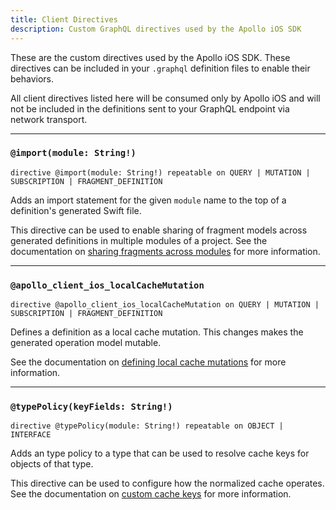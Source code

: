 ```yaml
---
title: Client Directives
description: Custom GraphQL directives used by the Apollo iOS SDK
---
```


These are the custom directives used by the Apollo iOS SDK. These directives can be included in your `.graphql` definition files to enable their behaviors.

All client directives listed here will be consumed only by Apollo iOS and will not be included in the definitions sent to your GraphQL endpoint via network transport.

---

### `@import(module: String!)`

`directive @import(module: String!) repeatable on QUERY | MUTATION | SUBSCRIPTION | FRAGMENT_DEFINITION`

Adds an import statement for the given `module` name to the top of a definition's generated Swift file.

This directive can be used to enable sharing of fragment models across generated definitions in multiple modules of a project. See the documentation on [sharing fragments across modules](./project-configuration/operation-models#sharing-fragments-across-modules) for more information.

---

### `@apollo_client_ios_localCacheMutation`

`directive @apollo_client_ios_localCacheMutation on QUERY | MUTATION | SUBSCRIPTION | FRAGMENT_DEFINITION`

Defines a definition as a local cache mutation. This changes makes the generated operation model mutable.

See the documentation on [defining local cache mutations](./caching/cache-transactions#defining-local-cache-mutations) for more information.

---

### `@typePolicy(keyFields: String!)`

`directive @typePolicy(module: String!) repeatable on OBJECT | INTERFACE`

Adds an type policy to a type that can be used to resolve cache keys for objects of that type.

This directive can be used to configure how the normalized cache operates. See the documentation on [custom cache keys](./caching/cache-key-resolution) for more information.